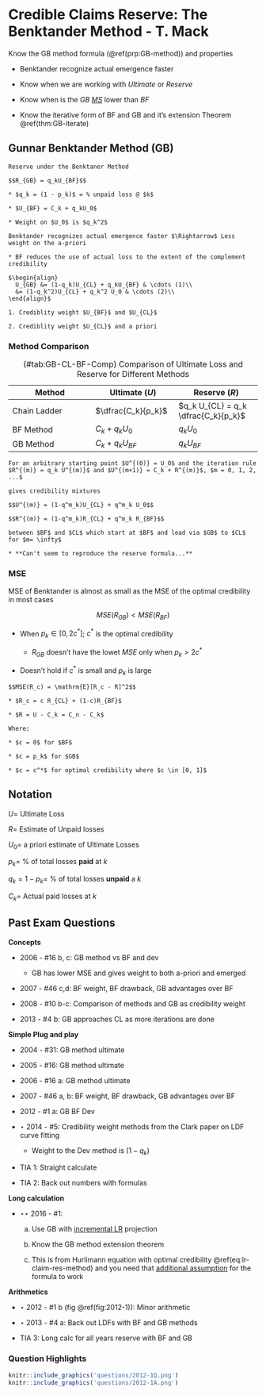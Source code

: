 # Credible Claims Reserve: The Benktander Method - T. Mack

Know the GB method formula (\@ref(prp:GB-method)) and properties

* Benktander recognize actual emergence faster

* Know when we are working with *Ultimate* or *Reserve*

* Know when is the $GB$ [$MS$](#mack-2000-gb-mse) lower than $BF$

* Know the iterative form of BF and GB and it's extension Theorem \@ref(thm:GB-iterate)

## Gunnar Benktander Method (GB)

```proposition
Reserve under the Benktaner Method

$$R_{GB} = q_kU_{BF}$$

* $q_k = (1 - p_k)$ = % unpaid loss @ $k$

* $U_{BF} = C_k + q_kU_0$

* Weight on $U_0$ is $q_k^2$
```

```remark
Benktander recognizes actual emergence faster $\Rightarrow$ Less weight on the a-priori

* BF reduces the use of actual loss to the extent of the complement credibility

$\begin{align}
  U_{GB} &= (1-q_k)U_{CL} + q_kU_{BF} & \cdots (1)\\
  &= (1-q_k^2)U_{CL} + q_k^2 U_0 & \cdots (2)\\
\end{align}$

1. Crediblity weight $U_{BF}$ and $U_{CL}$

2. Crediblity weight $U_{CL}$ and a priori
```

### Method Comparison

Table: (\#tab:GB-CL-BF-Comp) Comparison of Ultimate Loss and Reserve for Different Methods

| Method | Ultimate ($U$) | Reserve ($R$) |
| ------------------------ | ------------------------ | ------------------------ |
| Chain Ladder | $\dfrac{C_k}{p_k}$ | $q_k U_{CL} = q_k \dfrac{C_k}{p_k}$ |
| BF Method | $C_k + q_kU_0$ | $q_k U_0$ |
| GB Method | $C_k + q_kU_{BF}$ | $q_k U_{BF}$ |

```theorem
For an arbitrary starting point $U^{(0)} = U_0$ and the iteration rule $R^{(m)} = q_k U^{(m)}$ and $U^{(m+1)} = C_k + R^{(m)}$, $m = 0, 1, 2, ...$ 

gives credibility mixtures

$$U^{(m)} = (1-q^m_k)U_{CL} + q^m_k U_0$$

$$R^{(m)} = (1-q^m_k)R_{CL} + q^m_k R_{BF}$$

between $BF$ and $CL$ which start at $BF$ and lead via $GB$ to $CL$ for $m= \infty$

* **Can't seem to reproduce the reserve formula...**
```

### MSE {#mack-2000-gb-mse}

MSE of Benktander is almost as small as the MSE of the optimal credibility in most cases

$$MSE(R_{GB}) < MSE(R_{BF})$$

* When $p_k \in [0, 2c^*]$; $c^*$ is the optimal credibility

    * $R_{GB}$ doesn't have the lowet $MSE$ only when $p_k > 2c^*$

* Doesn't hold if $c^*$ is small and $p_k$ is large

```remark
$$MSE(R_c) = \mathrm{E}[R_c - R]^2$$

* $R_c = c R_{CL} + (1-c)R_{BF}$

* $R = U - C_k = C_n - C_k$

Where:

* $c = 0$ for $BF$

* $c = p_k$ for $GB$

* $c = c^*$ for optimal credibility where $c \in [0, 1]$
```

## Notation

$U =$ Ultimate Loss

$R =$ Estimate of Unpaid losses

$U_0 =$ a priori estimate of Ultimate Losses

$p_k =$ % of total losses **paid** at $k$

$q_k = 1 - p_k =$ %  of total losses **unpaid** a $k$

$C_k =$ Actual paid losses at $k$

## Past Exam Questions

**Concepts**

* 2006 - #16 b, c: GB method vs BF and dev

    * GB has lower MSE and gives weight to both a-priori and emerged

* 2007 - #46 c,d: BF weight, BF drawback, GB advantages over BF

* 2008 - #10 b-c: Comparison of methods and GB as credibility weight

* 2013 - #4 b: GB approaches CL as more iterations are done

**Simple Plug and play**

* 2004 - #31: GB method ultimate

* 2005 - #16: GB method ultimate

* 2006 - #16 a: GB method ultimate

* 2007 - #46 a, b: BF weight, BF drawback, GB advantages over BF

* 2012 - #1 a: GB BF Dev

* $\star$ 2014 - #5: Credibility weight methods from the Clark paper on LDF curve fitting

    * Weight to the Dev method is $(1-q_k)$
    
* TIA 1: Straight calculate

* TIA 2: Back out numbers with formulas

**Long calculation**

* $\star \star$ 2016 - #1:

    a. Use GB with [incremental LR](#lr-claim-res-def) projection
    
    b. Know the GB method extension theorem
    
    c. This is from Hurlimann equation with optimal credibility \@ref(eq:lr-claim-res-method) and you need that [additional assumption](#optimal-cred-hurlimann-proof) for the formula to work

**Arithmetics**

* $\star$ 2012 - #1 b (fig \@ref(fig:2012-1)): Minor arithmetic

* $\star$ 2013 - #4 a: Back out LDFs with BF and GB methods

* TIA 3: Long calc for all years reserve with BF and GB

### Question Highlights

```r
knitr::include_graphics('questions/2012-1Q.png')
knitr::include_graphics('questions/2012-1A.png')
```